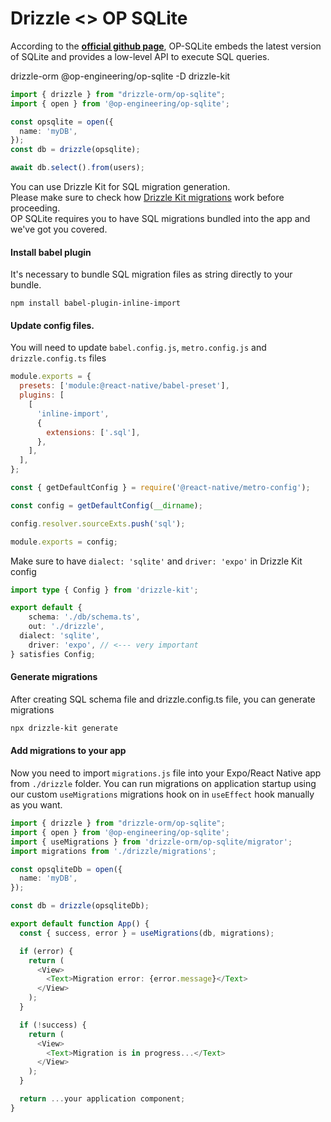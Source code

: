 
# Drizzle \<\> OP SQLite
According to the **[official github page](https://github.com/OP-Engineering/op-sqlite)**, 
OP-SQLite embeds the latest version of SQLite and provides a low-level API to execute SQL queries.

<Npm>
drizzle-orm @op-engineering/op-sqlite
-D drizzle-kit 
</Npm>

```ts
import { drizzle } from "drizzle-orm/op-sqlite";
import { open } from '@op-engineering/op-sqlite';

const opsqlite = open({
  name: 'myDB',
});
const db = drizzle(opsqlite);

await db.select().from(users);
```

You can use Drizzle Kit for SQL migration generation.  
Please make sure to check how [Drizzle Kit migrations](/kit-docs/overview) work before proceeding.  
OP SQLite requires you to have SQL migrations bundled into the app and we've got you covered.  

<Steps>

#### Install babel plugin
It's necessary to bundle SQL migration files as string directly to your bundle.
```shell
npm install babel-plugin-inline-import
```

#### Update config files.
You will need to update `babel.config.js`, `metro.config.js` and `drizzle.config.ts` files
```js filename='babel.config.js'
module.exports = {
  presets: ['module:@react-native/babel-preset'],
  plugins: [
    [
      'inline-import',
      {
        extensions: ['.sql'],
      },
    ],
  ],
};
```

```js filename="metro.config.js"
const { getDefaultConfig } = require('@react-native/metro-config');

const config = getDefaultConfig(__dirname);

config.resolver.sourceExts.push('sql');

module.exports = config;
```

Make sure to have `dialect: 'sqlite'` and `driver: 'expo'` in Drizzle Kit config
```ts filename="drizzle.config.ts"
import type { Config } from 'drizzle-kit';

export default {
	schema: './db/schema.ts',
	out: './drizzle',
  dialect: 'sqlite',
	driver: 'expo', // <--- very important
} satisfies Config;
```

#### Generate migrations
After creating SQL schema file and drizzle.config.ts file, you can generate migrations
```bash
npx drizzle-kit generate
```

#### Add migrations to your app
Now you need to import `migrations.js` file into your Expo/React Native app from `./drizzle` folder. 
You can run migrations on application startup using our custom `useMigrations` migrations hook on in `useEffect` hook manually as you want.

```ts filename="App.tsx"
import { drizzle } from "drizzle-orm/op-sqlite";
import { open } from '@op-engineering/op-sqlite';
import { useMigrations } from 'drizzle-orm/op-sqlite/migrator';
import migrations from './drizzle/migrations';

const opsqliteDb = open({
  name: 'myDB',
});

const db = drizzle(opsqliteDb);

export default function App() {
  const { success, error } = useMigrations(db, migrations);

  if (error) {
    return (
      <View>
        <Text>Migration error: {error.message}</Text>
      </View>
    );
  }

  if (!success) {
    return (
      <View>
        <Text>Migration is in progress...</Text>
      </View>
    );
  }

  return ...your application component;
}
```

</Steps>


